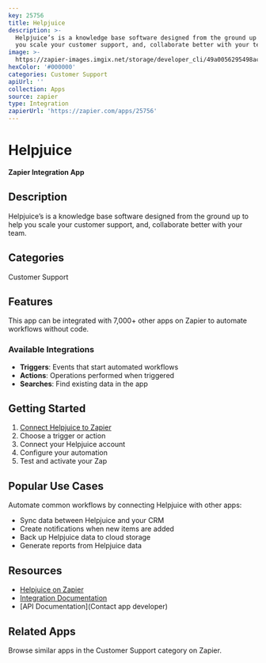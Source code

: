 ```yaml
---
key: 25756
title: Helpjuice
description: >-
  Helpjuice’s is a knowledge base software designed from the ground up to help
  you scale your customer support, and, collaborate better with your team.
image: >-
  https://zapier-images.imgix.net/storage/developer_cli/49a0056295498ac153d5fe90dc4b6a09.png?auto=format%2Ccompress&ixlib=python-3.0.0&q=50
hexColor: '#000000'
categories: Customer Support
apiUrl: ''
collection: Apps
source: zapier
type: Integration
zapierUrl: 'https://zapier.com/apps/25756'
---
```

# Helpjuice

**Zapier Integration App**

## Description

Helpjuice’s is a knowledge base software designed from the ground up to help you scale your customer support, and, collaborate better with your team.

## Categories

Customer Support

## Features

This app can be integrated with 7,000+ other apps on Zapier to automate workflows without code.

### Available Integrations

- **Triggers**: Events that start automated workflows
- **Actions**: Operations performed when triggered
- **Searches**: Find existing data in the app

## Getting Started

1. [Connect Helpjuice to Zapier](https://zapier.com/apps/25756)
2. Choose a trigger or action
3. Connect your Helpjuice account
4. Configure your automation
5. Test and activate your Zap

## Popular Use Cases

Automate common workflows by connecting Helpjuice with other apps:

- Sync data between Helpjuice and your CRM
- Create notifications when new items are added
- Back up Helpjuice data to cloud storage
- Generate reports from Helpjuice data

## Resources

- [Helpjuice on Zapier](https://zapier.com/apps/25756)
- [Integration Documentation](https://zapier.com/apps/25756/integrations)
- [API Documentation](Contact app developer)

## Related Apps

Browse similar apps in the Customer Support category on Zapier.
